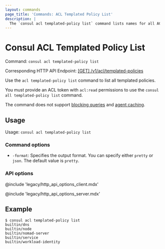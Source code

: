 ```yaml
---
layout: commands
page_title: 'Commands: ACL Templated Policy List'
description: |
  The `consul acl templated-policy list` command lists names for all ACL templated policies in the cluster.
---
```


# Consul ACL Templated Policy List

Command: `consul acl templated-policy list`

Corresponding HTTP API Endpoint: [\[GET\] /v1/acl/templated-policies](/consul/api-docs/acl/templated-policies#list-templated-policies)

Use the `acl templated-policy list` command to list all templated policies.

You must provide an ACL token with `acl:read` permissions to use the `consul all templated-policy list` command.

The command does not support [blocking queries](/consul/api-docs/features/blocking) and [agent caching](/consul/api-docs/features/caching).

## Usage

Usage: `consul acl templated-policy list`

### Command options

- `-format`: Specifies the output format. You can specify either `pretty` or `json`. The default value is `pretty`.

### API options

@include 'legacy/http_api_options_client.mdx'

@include 'legacy/http_api_options_server.mdx'

## Example

```shell-session
$ consul acl templated-policy list
builtin/dns
builtin/node
builtin/nomad-server
builtin/service
builtin/workload-identity
```